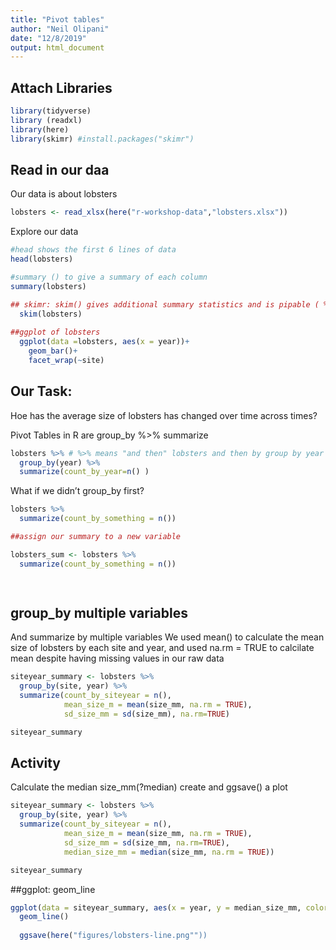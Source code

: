 ```yaml
---
title: "Pivot tables"
author: "Neil Olipani"
date: "12/8/2019"
output: html_document
---
```


## Attach Libraries 

```r
library(tidyverse)
library (readxl)
library(here)
library(skimr) #install.packages("skimr")

```

## Read in our daa 

Our data is about lobsters 

```r
lobsters <- read_xlsx(here("r-workshop-data","lobsters.xlsx"))
```


Explore our data

```r

#head shows the first 6 lines of data
head(lobsters)

#summary () to give a summary of each column 
summary(lobsters)

## skimr: skim() gives additional summary statistics and is pipable ( %>% )
  skim(lobsters)
  
##ggplot of lobsters 
  ggplot(data =lobsters, aes(x = year))+ 
    geom_bar()+
    facet_wrap(~site)

```

## Our Task:

Hoe has the average size of lobsters has changed over time across times?

Pivot Tables in R are group_by %>% summarize 

```r
lobsters %>% # %>% means "and then" lobsters and then by group by year and then etc.
  group_by(year) %>% 
  summarize(count_by_year=n() )
```

What if we didn't group_by first?

```r
lobsters %>% 
  summarize(count_by_something = n())

##assign our summary to a new variable 

lobsters_sum <- lobsters %>% 
  summarize(count_by_something = n())

  
```

## group_by multiple variables
And summarize by multiple variables 
We used mean() to calculate the mean size of lobsters by each site and year, and used na.rm = TRUE to calcilate mean despite having missing values in our raw data


```r
siteyear_summary <- lobsters %>% 
  group_by(site, year) %>% 
  summarize(count_by_siteyear = n(), 
            mean_size_m = mean(size_mm, na.rm = TRUE),
            sd_size_mm = sd(size_mm), na.rm=TRUE)

siteyear_summary
```
## Activity 

 Calculate the median size_mm(?median)
 create and ggsave() a plot 
 
```r
siteyear_summary <- lobsters %>% 
  group_by(site, year) %>% 
  summarize(count_by_siteyear = n(), 
            mean_size_m = mean(size_mm, na.rm = TRUE),
            sd_size_mm = sd(size_mm, na.rm=TRUE),
            median_size_mm = median(size_mm, na.rm = TRUE))

siteyear_summary
```
 

##ggplot: geom_line 

```r
ggplot(data = siteyear_summary, aes(x = year, y = median_size_mm, color = site))+ 
  geom_line()
  
  ggsave(here("figures/lobsters-line.png""))
```


